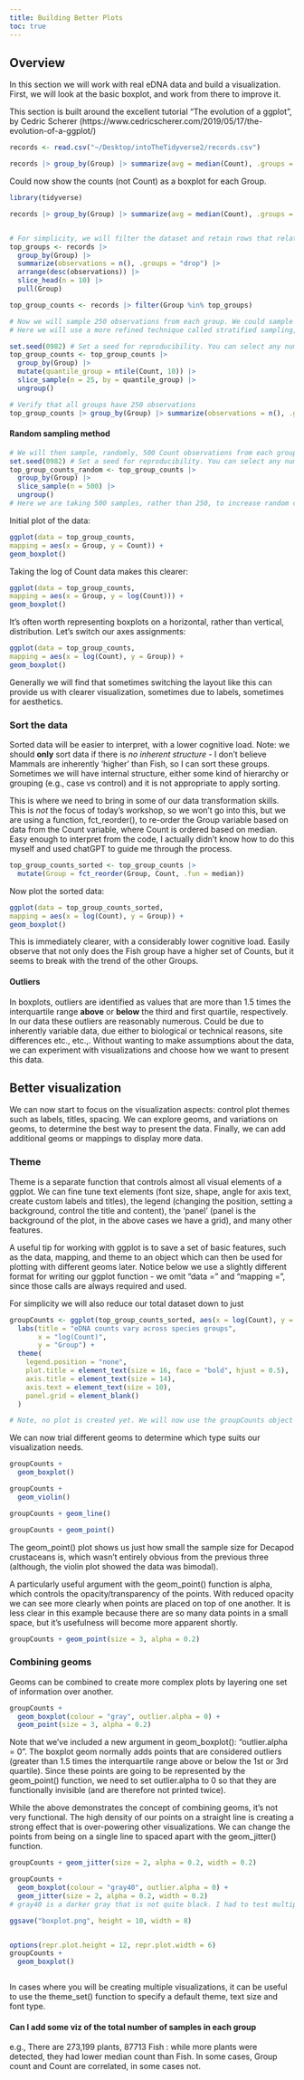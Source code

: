 ```yaml
---
title: Building Better Plots
toc: true
---
```


## Overview

In this section we will work with real eDNA data and build a visualization. First, we will look at the basic boxplot, and work from there to improve it. 

This section is built around the excellent tutorial "The evolution of a ggplot", by Cedric Scherer (https://www.cedricscherer.com/2019/05/17/the-evolution-of-a-ggplot/)

```r
records <- read.csv("~/Desktop/intoTheTidyverse2/records.csv")

records |> group_by(Group) |> summarize(avg = median(Count), .groups = "drop") |> arrange(desc(avg)) |> print(n = 54)
```


Could now show the counts (not Count) as a boxplot for each Group. 

```r
library(tidyverse)

records |> group_by(Group) |> summarize(avg = median(Count), .groups = "drop") |> arrange(desc(avg)) |> print(n = 54)


# For simplicity, we will filter the dataset and retain rows that relate to our top 10 most abundant groups:
top_groups <- records |> 
  group_by(Group) |> 
  summarize(observations = n(), .groups = "drop") |> 
  arrange(desc(observations)) |> 
  slice_head(n = 10) |> 
  pull(Group)

top_group_counts <- records |> filter(Group %in% top_groups)

# Now we will sample 250 observations from each group. We could sample randomly (taking 500 random samples) with the slice_sample(n = 250) function. 
# Here we will use a more refined technique called stratified sampling, which will retain the overall distribution of the data. 

set.seed(0982) # Set a seed for reproducibility. You can select any number.
top_group_counts <- top_group_counts |> 
  group_by(Group) |> 
  mutate(quantile_group = ntile(Count, 10)) |> 
  slice_sample(n = 25, by = quantile_group) |> 
  ungroup()

# Verify that all groups have 250 observations
top_group_counts |> group_by(Group) |> summarize(observations = n(), .groups = "drop") |> arrange(desc(observations)) |> head()
```

#### Random sampling method
```r
# We will then sample, randomly, 500 Count observations from each group. 
set.seed(0982) # Set a seed for reproducibility. You can select any number.
top_group_counts_random <- top_group_counts |> 
  group_by(Group) |> 
  slice_sample(n = 500) |> 
  ungroup()
# Here we are taking 500 samples, rather than 250, to increase random coverage.
```



Initial plot of the data:

```r
ggplot(data = top_group_counts,
mapping = aes(x = Group, y = Count)) +
geom_boxplot()
```


Taking the log of Count data makes this clearer:
```r
ggplot(data = top_group_counts,
mapping = aes(x = Group, y = log(Count))) +
geom_boxplot()
```

It's often worth representing boxplots on a horizontal, rather than vertical, distribution. Let's switch our axes assignments:
```r
ggplot(data = top_group_counts,
mapping = aes(x = log(Count), y = Group)) +
geom_boxplot()
```
 Generally we will find that sometimes switching the layout like this can provide us with clearer visualization, sometimes due to labels, sometimes for aesthetics. 

### Sort the data 

Sorted data will be easier to interpret, with a lower cognitive load. Note: we should **only** sort data if there is *no inherent structure* - I don't believe Mammals are inherently 'higher' than Fish, so I can sort these groups. Sometimes we will have internal structure, either some kind of hierarchy or grouping (e.g., case vs control) and it is not appropriate to apply sorting.

This is where we need to bring in some of our data transformation skills. This is *not* the focus of today's workshop, so we won't go into this, but we are using a function, fct_reorder(), to re-order the Group variable based on data from the Count variable, where Count is ordered based on median. Easy enough to interpret from the code, I actually didn't know how to do this myself and used chatGPT to guide me through the process.
```r
top_group_counts_sorted <- top_group_counts |> 
  mutate(Group = fct_reorder(Group, Count, .fun = median))
```

Now plot the sorted data:
```r
ggplot(data = top_group_counts_sorted,
mapping = aes(x = log(Count), y = Group)) +
geom_boxplot()
```

This is immediately clearer, with a considerably lower cognitive load. Easily observe that not only does the Fish group have a higher set of Counts, but it seems to break with the trend of the other Groups. 

#### Outliers

In boxplots, outliers are identified as values that are more than 1.5 times the interquartile range **above** or **below** the third and first quartile, respectively. In our data these outliers are reasonably numerous. Could be due to inherently variable data, due either to biological or technical reasons, site differences etc., etc.,. Without wanting to make assumptions about the data, we can experiment with visualizations and choose how we want to present this data. 

## Better visualization

We can now start to focus on the visualization aspects: control plot themes such as labels, titles, spacing. We can explore geoms, and variations on geoms, to determine the best way to present the data. Finally, we can add additional geoms or mappings to display more data. 

### Theme

Theme is a separate function that controls almost all visual elements of a ggplot. We can fine tune text elements (font size, shape, angle for axis text, create custom labels and titles), the legend (changing the position, setting a background, control the title and content), the 'panel' (panel is the background of the plot, in the above cases we have a grid), and many other features.

A useful tip for working with ggplot is to save a set of basic features, such as the data, mapping, and theme to an object which can then be used for plotting with different geoms later. Notice below we use a slightly different format for writing our ggplot function - we omit "data = " and "mapping =", since those calls are always required and used.

For simplicity we will also reduce our total dataset down to just 
```r
groupCounts <- ggplot(top_group_counts_sorted, aes(x = log(Count), y = Group, colour = Group)) +
  labs(title = "eDNA counts vary across species groups",
       x = "log(Count)", 
       y = "Group") +
  theme(
    legend.position = "none",
    plot.title = element_text(size = 16, face = "bold", hjust = 0.5),
    axis.title = element_text(size = 14),
    axis.text = element_text(size = 10),
    panel.grid = element_blank()
  ) 

# Note, no plot is created yet. We will now use the groupCounts object in combination with geom functions to create plots.
```

We can now trial different geoms to determine which type suits our visualization needs.

```r
groupCounts + 
  geom_boxplot() 
```


```r
groupCounts + 
  geom_violin() 
```

```r
groupCounts + geom_line()
```

```r
groupCounts + geom_point()
```

The geom_point() plot shows us just how small the sample size for Decapod crustaceans is, which wasn't entirely obvious from the previous three (although, the violin plot showed the data was bimodal). 

A particularly useful argument with the geom_point() function is alpha, which controls the opacity/transparency of the points. With reduced opacity we can see more clearly when points are placed on top of one another. It is less clear in this example because there are so many data points in a small space, but it's usefulness will become more apparent shortly.

```r
groupCounts + geom_point(size = 3, alpha = 0.2)
```

### Combining geoms

Geoms can be combined to create more complex plots by layering one set of information over another. 

```r
groupCounts + 
  geom_boxplot(colour = "gray", outlier.alpha = 0) +
  geom_point(size = 3, alpha = 0.2)
```
Note that we've included a new argument in geom_boxplot(): "outlier.alpha = 0". The boxplot geom normally adds points that are considered outliers (greater than 1.5 times the interquartile range above or below the 1st or 3rd quartile). Since these points are going to be represented by the geom_point() function, we need to set outlier.alpha to 0 so that they are functionally invisible (and are therefore not printed twice). 

While the above demonstrates the concept of combining geoms, it's not very functional. The high density of our points on a straight line is creating a strong effect that is over-powering other visualizations. We can change the points from being on a single line to spaced apart with the geom_jitter() function.

```r
groupCounts + geom_jitter(size = 2, alpha = 0.2, width = 0.2)
```

```r
groupCounts + 
  geom_boxplot(colour = "gray40", outlier.alpha = 0) +
  geom_jitter(size = 2, alpha = 0.2, width = 0.2)
# gray40 is a darker gray that is not quite black. I had to test multiple colours to find one that was clearly visible but not overwhelming.
```



```r

ggsave("boxplot.png", height = 10, width = 8)


options(repr.plot.height = 12, repr.plot.width = 6)
groupCounts + 
  geom_boxplot() 
```

```r

```


In cases where you will be creating multiple visualizations, it can be useful to use the theme_set() function to specify a default theme, text size and font type. 


#### Can I add some viz of the total number of samples in each group
e.g., There are 273,199 plants, 87713 Fish : while more plants were detected, they had lower median count than Fish. In some cases, Group count and Count are correlated, in some cases not. 